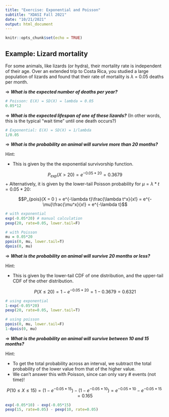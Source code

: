```yaml
---
title: "Exercise: Exponential and Poisson"
subtitle: "XDASI Fall 2021"
date: "10/21/2021"
output: html_document
---
```


```r
knitr::opts_chunk$set(echo = TRUE)
```


## Example: Lizard mortality

For some animals, like lizards (or hydra), their mortality rate is independent of their age. Over an extended trip to Costa Rica, you studied a large population of lizards and found that their rate of mortality is $\lambda$ = 0.05 deaths per month.

$\Rightarrow$ ***What is the expected number of deaths per year?***

```r
# Poisson: E(X) = SD(X) = lambda = 0.05
0.05*12
```


$\Rightarrow$ ***What is the expected lifespan of one of these lizards?*** (In other words, this is the typical "wait time" until one death occurs?)

```r
# Exponential: E(X) = SD(X) = 1/lambda
1/0.05
```


$\Rightarrow$ ***What is the probability an animal will survive more than 20 months?*** 

Hint: 

+ This is given by the the exponential survivorship function.

$$P_{exp}(X > 20) = e^{-0.05*20} = 0.3679 $$
+ Alternatively, it is given by the lower-tail Poisson probability for $\mu = \lambda * t = 0.05 * 20$:

$$P_{pois}(X = 0 ) = e^{-\lambda t}\frac{\lambda t^x}{x!} = e^{-\mu}\frac{\mu^x}{x!} = e^{-\lambda t}$$

```r
# with exponential
exp(-0.05*20) # manual calculation
pexp(20, rate=0.05, lower.tail=F)

# with Poisson
mu = 0.05*20
ppois(0, mu, lower.tail=T)
dpois(0, mu)
```

$\Rightarrow$ ***What is the probability an animal will survive 20 months or less?***

Hint: 

+ This is given by the lower-tail CDF of one distribution, and the upper-tail CDF of the other distribution.

$$ P(X \le 20) = 1 - e^{-0.05*20} = 1 - 0.3679 = 0.6321 $$


```r
# using exponential
1-exp(-0.05*20)
pexp(20, rate=0.05, lower.tail=T)

# using poisson
ppois(0, mu, lower.tail=F)
1-dpois(0, mu)
```


$\Rightarrow$ ***What is the probability an animal will survive between 10 and 15 months?*** 

Hint: 

+ To get the total probability across an interval, we subtract the total probability of the lower value from that of the higher value.
+ We can't answer this with Poisson, since can only vary # events (not time)!

$$ P(10 \le X \le 15) = (1 - e^{-0.05*15}) - (1 - e^{-0.05*10}) = e^{-0.05*10} - e^{-0.05*15} =  0.165 $$


```r
exp(-0.05*10) - exp(-0.05*15) 
pexp(15, rate=0.05) - pexp(10, rate=0.05)
```

